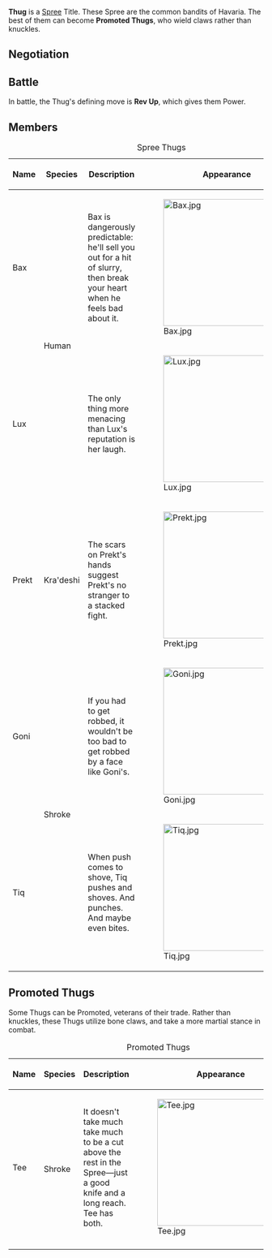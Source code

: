 {{stub}}

'''Thug''' is a [[Spree]] Title. These Spree are the common bandits of Havaria. The best of them can become '''Promoted Thugs''', who wield claws rather than knuckles.

== Negotiation ==

== Battle ==
In battle, the Thug's defining move is '''Rev Up''', which gives them Power.

== Members ==
{| class="wikitable"
|+
Spree Thugs
!Name
!Species
!Description
!Appearance
|-
|Bax
| rowspan="2" |Human
|Bax is dangerously predictable: he'll sell you out for a hit of slurry, then break your heart when he feels bad about it.
|[[File:Bax.jpg|250px]]
|-
|Lux
|The only thing more menacing than Lux's reputation is her laugh.
|[[File:Lux.jpg|250px]]
|-
|Prekt
|Kra'deshi
|The scars on Prekt's hands suggest Prekt's no stranger to a stacked fight.
|[[File:Prekt.jpg|250px]]
|-
|Goni
| rowspan="2" |Shroke
|If you had to get robbed, it wouldn't be too bad to get robbed by a face like Goni's.
|[[File:Goni.jpg|250px]]
|-
|Tiq
|When push comes to shove, Tiq pushes and shoves. And punches. And maybe even bites.
|[[File:Tiq.jpg|250px]]
|}

== Promoted Thugs ==
Some Thugs can be Promoted, veterans of their trade. Rather than knuckles, these Thugs utilize bone claws, and take a more martial stance in combat.
{| class="wikitable"
|+
Promoted Thugs
!Name
!Species
!Description
!Appearance
|-
|Tee
| rowspan="2" |Shroke
|It doesn't take much take much to be a cut above the rest in the Spree—just a good knife and a long reach. Tee has both.
|[[File:Tee.jpg|250px]]
|-
|
|
|
|}